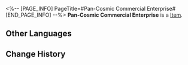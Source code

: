 <%-- [PAGE_INFO]
PageTitle=#Pan-Cosmic Commercial Enterprise#
[END_PAGE_INFO] --%>
{{Item Infobox
|id          = 83034
|image       = Item Pan-Cosmic Commercial Enterprise.png
|type        = 
|invCategory = 
|rarity      = 5
|effect      = 
|description = 
|source1     = [[Simulated Universe: World 5 - Immersion Device Redemption]]
}}
'''Pan-Cosmic Commercial Enterprise''' is a [[Item]].

==Other Languages==
{{Other Languages
|en   = Pan-Cosmic Commercial Enterprise
|zhs  = 泛银河商业公司
|zht  = 泛銀河商業公司
|ja   = 汎銀河商事会社
|ko   = 범은하 상사
|es   = Entidad comercial pangaláctica
|fr   = Entreprise commerciale intersidérale
|ru   = Пангалактическое коммерческое предприятие
|th   = Pan-Cosmic Commercial Enterprise
|vi   = Công Ty Kinh Doanh Liên Ngân Hà
|de   = Pangalaktische Handelsgesellschaft
|id   = Pan-Cosmic Commercial Enterprise
|pt   = Empresa Mercantil Pan-Cósmica
}}

==Change History==
{{Change History|2.0}}